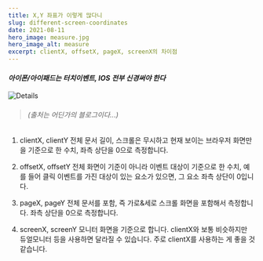 ```yaml
---
title: X,Y 좌표가 이렇게 많다니
slug: different-screen-coordinates
date: 2021-08-11
hero_image: measure.jpg
hero_image_alt: measure
excerpt: clientX, offsetX, pageX, screenX의 차이점
---
```


#### <em>아이폰/아이패드는 터치이벤트, IOS 전부 신경써야 한다</em>

![Details](./detail.png)

> <h6>(출처는 어딘가의 블로그이다...)</h6>

1. clientX, clientY
   전체 문서 길이, 스크롤은 무시하고 현재 보이는 브라우저 화면만을 기준으로 한 수치,
   좌측 상단을 0으로 측정합니다.

2. offsetX, offsetY
   전체 화면이 기준이 아니라 이벤트 대상이 기준으로 한 수치,
   예를 들어 클릭 이벤트를 가진 대상이 있는 요소가 있으면, 그 요소 좌측 상단이 0입니다.

3. pageX, pageY
   전체 문서를 포함, 즉 가로&세로 스크롤 화면을 포함해서 측정합니다.
   좌측 상단을 0으로 측정합니다.

4. screenX, screenY
   모니터 화면을 기준으로 합니다. clientX와 보통 비슷하지만 듀얼모니터 등을 사용하면
   달라질 수 있습니다. 주로 clientX를 사용하는 게 좋을 것 같습니다.
